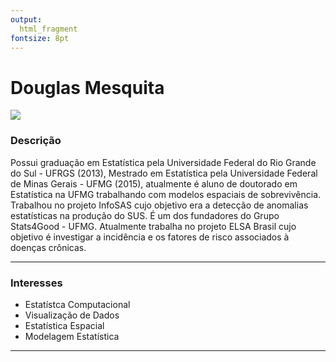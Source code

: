 ```yaml
---
output: 
  html_fragment
fontsize: 8pt
---
```


# Douglas Mesquita

<!-- Duas colunas -->
<div class="col2">
<img class="foto" src="img/Douglas.jpg"/>

<div class="descricao">

### Descrição

Possui graduação em Estatística pela Universidade Federal do Rio Grande do Sul - UFRGS (2013), 
Mestrado em Estatística pela Universidade Federal de Minas Gerais - UFMG (2015), 
atualmente é aluno de doutorado em Estatística na UFMG trabalhando com modelos espaciais de 
sobrevivência. Trabalhou no projeto InfoSAS cujo objetivo era a detecção de anomalias 
estatísticas na produção do SUS. É um dos fundadores do Grupo Stats4Good - UFMG. 
Atualmente trabalha no projeto ELSA Brasil cujo objetivo é investigar a incidência 
e os fatores de risco associados à doenças crônicas. 

***

### Interesses

* Estatístca Computacional
* Visualização de Dados 
* Estatística Espacial 
* Modelagem Estatística

***

</div>

<div align='right'>
  <a href="https://www.linkedin.com/in/douglas-r-mesquita-azevedo-aa83a182/"> 
    <i class="fa fa-linkedin" style='font-size:20px; margin: 0px 5px'></i>
  </a>
  <a href="https://github.com/DouglasMesquita"> 
    <i class="fa fa-github" style='font-size:20px; margin: 0px 5px'></i>
  </a>
  <a href="https://twitter.com/"> 
    <i class="fa fa-twitter" style='font-size:20px; margin: 0px 5px'></i>
  </a>
</div>

</div>
